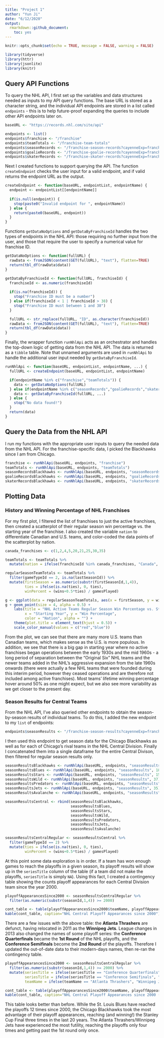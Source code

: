```yaml
---
title: "Project 1"
author: "Yun Ji"
date: "6/12/2020"
output:
  rmarkdown::github_document:
    toc: yes
---
```


```r
knitr::opts_chunk$set(echo = TRUE, message = FALSE, warning = FALSE)
```

```r
library(tidyverse)
library(httr)
library(jsonlite)
library(knitr)
```

## Query API Functions
To query the NHL API, I first set up the variables and data structures needed as inputs to my API query functions. The base URL is stored as a character string, and the individual API endpoints are stored in a list called `endpoints` - this is to help future-proof expanding the queries to include other API endpoints later on.
```r
baseURL <- "https://records.nhl.com/site/api"

endpoints <- list()
endpoints$franchise <- "/franchise"
endpoints$teamTotals <- "/franchise-team-totals"
endpoints$seasonRecords <- "/franchise-season-records?cayenneExp=franchiseId=ID"
endpoints$goalieRecords <- "/franchise-goalie-records?cayenneExp=franchiseId=ID"
endpoints$skaterRecords <- "/franchise-skater-records?cayenneExp=franchiseId=ID"
```

Next I created functions to support querying the API. The function `createEndpoint` checks the user input for a valid endpoint, and if valid returns the endpoint URL as the output.
```r
createEndpoint <- function(baseURL, endpointList, endpointName) {
  endpoint <- endpointList[[endpointName]]
  
  if(is.null(endpoint)) {
    stop(paste0("Invalid endpoint for ", endpointName))
  } else {
    return(paste0(baseURL, endpoint))
  }
}
```

Functions `getDataNoOptions` and `getDataByFranchiseId` handles the two types of endpoints in the NHL API: those requiring no further input from the user, and those that require the user to specify a numerical value for franchise ID.
```r
getDataNoOptions <- function(fullURL) {
  rawData <- fromJSON(content(GET(fullURL), "text"), flatten=TRUE)
  return(tbl_df(rawData$data))
}

getDataByFranchiseId <- function(fullURL, franchiseId) {
  franchiseId <- as.numeric(franchiseId)
  
  if(is.na(franchiseId)) {
    stop("Franchise ID must be a number")
  } else if(franchiseId < 1 | franchiseId > 38) {
    stop("Franchise ID must between 1 and 38")
  }

  fullURL <- str_replace(fullURL, "ID", as.character(franchiseId))
  rawData <- fromJSON(content(GET(fullURL), "text"), flatten=TRUE)
  return(tbl_df(rawData$data))
}
```

Finally, the wrapper function `runNhlApi` acts as an orchestrator and handles the top-down logic of getting data from the NHL API. The data is returned as a `tibble` table. Note that unnamed arguments are used in `runNhlApi` to handle the additional user input needed by `getDataByFranchiseId`.
```r
runNhlApi <- function(baseURL, endpointList, endpointName, ...) {
  fullURL <- createEndpoint(baseURL, endpointList, endpointName)

  if(endpointName %in% c("franchise","teamTotals")) {
    data <- getDataNoOptions(fullURL)
  } else if(endpointName %in% c("seasonRecords","goalieRecords","skaterRecords","seasonResults")) {
    data <- getDataByFranchiseId(fullURL, ...)
  } else {
    stop("No data found!")
  }
  return(data)
}
```

## Query the Data from the NHL API
I run my functions with the appropriate user inputs to query the needed data from the NHL API. For the franchise-specific data, I picked the Blackhawks since I am from Chicago.
```r
franchise <- runNhlApi(baseURL, endpoints, "franchise")
teamTotals <- runNhlApi(baseURL, endpoints, "teamTotals")
seasonRecordsBlackhawks <- runNhlApi(baseURL, endpoints, "seasonRecords", 11)
goalieRecordsBlackhawks <- runNhlApi(baseURL, endpoints, "goalieRecords", 11)
skaterRecordsBlackhawks <- runNhlApi(baseURL, endpoints, "skaterRecords", 11)
```

## Plotting Data

### History and Winning Percentage of NHL Franchises
For my first plot, I filtered the list of franchises to just the active franchises, then created a scatterplot of their regular season win percentage vs. the starting year of the franchise. I also created the variable `nation` to differentiate Canadian and U.S. teams, and color-coded the data points of the scatterplot by nation.
```r
canada_franchises <- c(1,2,4,5,20,21,25,30,35)

teamTotals <- teamTotals %>%
  mutate(nation = ifelse(franchiseId %in% canada_franchises, "Canada", "USA"))

regularSeasonTeamTotals <- teamTotals %>% 
  filter(gameTypeId == 2, is.na(lastSeasonId)) %>%
  mutate(firstSeason = as.numeric(substr(firstSeasonId,1,4)),
         ties = ifelse(is.na(ties), 0, ties),
         winPercent = (wins+0.5*ties) / gamesPlayed)

g <- ggplot(data = regularSeasonTeamTotals, aes(x = firstSeason, y = winPercent, color = nation))
g + geom_point(size = 4, alpha = 0.5) + 
    labs(title = "NHL Active Teams Regular Season Win Percentage vs. Starting Year",
         x = "Starting Year", y = "Win Percentage",
         color = "Nation", alpha = "") +
    theme(plot.title = element_text(hjust = 0.5)) +
    scale_color_manual(values = c("red","blue"))
```

From the plot, we can see that there are many more U.S. teams than Canadian teams, which makes sense as the U.S. is more populous. In addition, we see that there is a big gap in starting year where no active franchises began operations between the early 1930s and the mid 1960s - a long period of separation between the "Original Six" NHL teams and the newer teams added in the NHL's aggressive expansion from the late 1960s onwards (there were actually a few NHL teams that were founded during this interim period, however they ceased operations and are therefore not included among active franchises). Most teams' lifetime winning percentage hover around 50% as one might expect, but we also see more variability as we get closer to the present day.

### Season Results for Central Teams
From the NHL API, I've also queried other endpoints to obtain the season-by-season results of individual teams. To do this, I added the new endpoint to my `list` of endpoints:
```r
endpoints$seasonResults <- "/franchise-season-results?cayenneExp=franchiseId=ID"
```

I then used this endpoint to get season data for the Chicago Blackhawks as well as for each of Chicago's rival teams in the NHL Central Division. Finally I concatenated them into a single dataframe for the entire Central Divison, then filtered for regular season results only.
```r
seasonResultsBlackhawks <- runNhlApi(baseURL, endpoints, "seasonResults", 11)
seasonResultsBlues <- runNhlApi(baseURL, endpoints, "seasonResults", 18)
seasonResultsStars <- runNhlApi(baseURL, endpoints, "seasonResults", 15)
seasonResultsWild <- runNhlApi(baseURL, endpoints, "seasonResults", 37)
seasonResultsPredators <- runNhlApi(baseURL, endpoints, "seasonResults", 34)
seasonResultsJets <- runNhlApi(baseURL, endpoints, "seasonResults", 35)
seasonResultsAvalanche <- runNhlApi(baseURL, endpoints, "seasonResults", 27)

seasonResultsCentral <- rbind(seasonResultsBlackhawks,
                              seasonResultsBlues,
                              seasonResultsStars,
                              seasonResultsWild,
                              seasonResultsPredators,
                              seasonResultsJets,
                              seasonResultsAvalanche)

seasonResultsCentralRegular <- seasonResultsCentral %>%
  filter(gameTypeId == 2) %>%
  mutate(ties = ifelse(is.na(ties), 0, ties),
         winPercent = (wins+0.5*ties) / gamesPlayed)
```

At this point some data exploration is in order. If a team has won enough games to reach the playoffs in a given season, its playoff results will show up in the `seriesTitle` column of the table (if a team did not make the playoffs, `seriesTitle` is simply `NA`). Using this fact, I created a contingency table showing the counts playoff appearances for each Central Division team since the year 2000.
```r
playoffAppearancesSince2000 <- seasonResultsCentralRegular %>% 
  filter(as.numeric(substr(seasonId,1,4)) >= 2000)

cont_table <- table(playoffAppearancesSince2000$teamName, playoffAppearancesSince2000$seriesTitle)
kable(cont_table, caption="NHL Central Playoff Appearances since 2000")
```

There are a few issues with the above table: the **Atlanta Thrashers** are defunct, having relocated in 2011 as the **Winnipeg Jets**. League changes in 2013 also changed the names of some playoff series: the **Conference Quarterfinals** became the **1st Round** of the NHL playoffs, and the **Conference Semifinals** become the **2nd Round** of the playoffs. Therefore I updated the out-of-date data to their modern-days names, then re-ran the contingency table.
```r
playoffAppearancesSince2000 <- seasonResultsCentralRegular %>% 
  filter(as.numeric(substr(seasonId,1,4)) >= 2000) %>%
  mutate(seriesTitle = ifelse(seriesTitle == "Conference Quarterfinals", "1st Round", seriesTitle),
         seriesTitle = ifelse(seriesTitle == "Conference Semifinals", "2nd Round", seriesTitle),
         teamName = ifelse(teamName == "Atlanta Thrashers", "Winnipeg Jets", teamName))

cont_table <- table(playoffAppearancesSince2000$teamName, playoffAppearancesSince2000$seriesTitle)
kable(cont_table, caption="NHL Central Playoff Appearances since 2000 (improved)")
```

This table looks better than before. While the St. Louis Blues have reached the playoffs 12 times since 2000, the Chicago Blackhawks took the most advantage of their playoff appearances, reaching (and winning!) the Stanley Cup Final three times in the last 20 years. The Atlanta Thrashers/Winnipeg Jets have experienced the most futility, reaching the playoffs only four times and getting past the 1st round only once.




